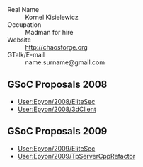 ; Real Name
: Kornel Kisielewicz
; Occupation 	
: Madman for hire
; Website 
: http://chaosforge.org
; GTalk/E-mail
: name.surname@gmail.com

== GSoC Proposals 2008 ==

* [[User:Epyon/2008/EliteSec]]
* [[User:Epyon/2008/3dClient]]

== GSoC Proposals 2009 ==
* [[User:Epyon/2009/EliteSec]]
* [[User:Epyon/2009/TpServerCppRefactor]]